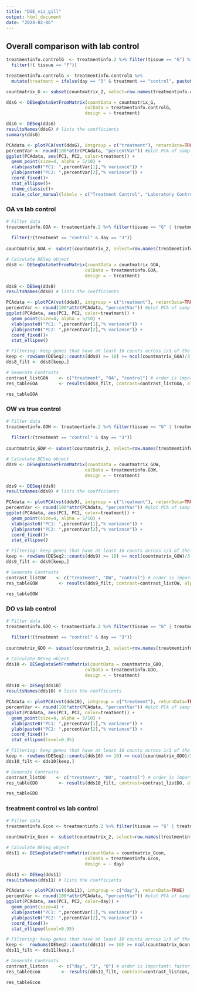 ```yaml
---
title: "DGE_viz_gill"
output: html_document
date: "2024-02-06"
---
```


## Overall comparison with lab control
```r
treatmentinfo.controlG  <- treatmentinfo.2 %>% filter(tissue == "G") %>%
  filter(!( tissue == "F"))

treatmentinfo.controlG <- treatmentinfo.controlG %>%
  mutate(treatment = ifelse(day == "3" & treatment == "control", paste0(treatment, "_3"), treatment))

countmatrix_G <- subset(countmatrix_2, select=row.names(treatmentinfo.controlG))

ddsG <- DESeqDataSetFromMatrix(countData = countmatrix_G,
                              colData = treatmentinfo.controlG,
                              design = ~ treatment)

ddsG <- DESeq(ddsG)
resultsNames(ddsG) # lists the coefficients
summary(ddsG)

PCAdata <- plotPCA(vst(ddsG), intgroup = c("treatment"), returnData=TRUE)
percentVar <- round(100*attr(PCAdata, "percentVar")) #plot PCA of samples with all data
ggplot(PCAdata, aes(PC1, PC2, color=treatment)) + 
  geom_point(size=4, alpha = 5/10) +
  xlab(paste0("PC1: ",percentVar[1],"% variance")) +
  ylab(paste0("PC2: ",percentVar[2],"% variance")) + 
  coord_fixed()+
  stat_ellipse()+
  theme_classic()+
  scale_color_manual(labels = c("Treatment Control", "Laboratory Control", "Hypoxia", "Ocean Acidification", "Ocean Warming"), values = c("blue", "lightblue", "purple","green", "red"))

```

### OA vs lab control
```r

# Filter data
treatmentinfo.GOA <- treatmentinfo.2 %>% filter(tissue == "G" | treatment == "control" | treatment == "OA") %>% filter(!(tissue == "F" | treatment == "OW" | treatment == "DO"))
                                                                                     treatmentinfo.GOA <- treatmentinfo.GOA %>%
  filter(!(treatment == "control" & day == "3")) 
                                                                                                      
countmatrix_GOA <- subset(countmatrix_2, select=row.names(treatmentinfo.GOA))

# Calculate DESeq object
dds8 <- DESeqDataSetFromMatrix(countData = countmatrix_GOA,
                              colData = treatmentinfo.GOA,
                              design = ~ treatment)

dds8 <- DESeq(dds8)
resultsNames(dds8) # lists the coefficients

PCAdata <- plotPCA(vst(dds8), intgroup = c("treatment"), returnData=TRUE)
percentVar <- round(100*attr(PCAdata, "percentVar")) #plot PCA of samples with all data
ggplot(PCAdata, aes(PC1, PC2, color=treatment)) + 
  geom_point(size=4, alpha = 5/10) +
  xlab(paste0("PC1: ",percentVar[1],"% variance")) +
  ylab(paste0("PC2: ",percentVar[2],"% variance")) + 
  coord_fixed()+
  stat_ellipse()

# Filtering: keep genes that have at least 10 counts across 1/3 of the samples - https://support.bioconductor.org/p/110307/
keep <- rowSums(DESeq2::counts(dds8) >= 10) >= ncol(countmatrix_GOA)/3
dds8_filt <- dds8[keep,]

# Generate Contrasts
contrast_listGOA    <- c("treatment", "OA", "control") # order is important: factor, treatment group, control
res_tableGOA        <- results(dds8_filt, contrast=contrast_listGOA, alpha = 0.05)

res_tableGOA

```

### OW vs true control
```r

# Filter data
treatmentinfo.GOW <- treatmentinfo.2 %>% filter(tissue == "G" | treatment == "control" | treatment == "OW") %>% filter(!(tissue == "F" | treatment == "OA" | treatment == "DO"))
                                                                                                    treatmentinfo.GOW <- treatmentinfo.GOW %>%
  filter(!(treatment == "control" & day == "3")) 
                                                                                                      
countmatrix_GOW <- subset(countmatrix_2, select=row.names(treatmentinfo.GOW))

# Calculate DESeq object
dds9 <- DESeqDataSetFromMatrix(countData = countmatrix_GOW,
                              colData = treatmentinfo.GOW,
                              design = ~ treatment)

dds9 <- DESeq(dds9)
resultsNames(dds9) # lists the coefficients

PCAdata <- plotPCA(vst(dds9), intgroup = c("treatment"), returnData=TRUE)
percentVar <- round(100*attr(PCAdata, "percentVar")) #plot PCA of samples with all data
ggplot(PCAdata, aes(PC1, PC2, color=treatment)) + 
  geom_point(size=4, alpha = 5/10) +
  xlab(paste0("PC1: ",percentVar[1],"% variance")) +
  ylab(paste0("PC2: ",percentVar[2],"% variance")) + 
  coord_fixed()+
  stat_ellipse()

# Filtering: keep genes that have at least 10 counts across 1/3 of the samples - https://support.bioconductor.org/p/110307/
keep <- rowSums(DESeq2::counts(dds9) >= 10) >= ncol(countmatrix_GOW)/3
dds9_filt <- dds9[keep,]

# Generate Contrasts
contrast_listOW    <- c("treatment", "OW", "control") # order is important: factor, treatment group, control
res_tableGOW        <- results(dds9_filt, contrast=contrast_listOW, alpha = 0.05)

res_tableGOW
```
### DO vs lab control
```r

# Filter data
treatmentinfo.GDO <- treatmentinfo.2 %>% filter(tissue == "G" | treatment == "control" | treatment == "DO") %>% filter(!(tissue == "F" | treatment == "OA" | treatment == "OW"))
                                                                                                    treatmentinfo.GDO <- treatmentinfo.GDO %>%
  filter(!(treatment == "control" & day == "3")) 
                                                                                                      
countmatrix_GDO <- subset(countmatrix_2, select=row.names(treatmentinfo.GDO))

# Calculate DESeq object
dds10 <- DESeqDataSetFromMatrix(countData = countmatrix_GDO,
                              colData = treatmentinfo.GDO,
                              design = ~ treatment)

dds10 <- DESeq(dds10)
resultsNames(dds10) # lists the coefficients

PCAdata <- plotPCA(vst(dds10), intgroup = c("treatment"), returnData=TRUE)
percentVar <- round(100*attr(PCAdata, "percentVar")) #plot PCA of samples with all data
ggplot(PCAdata, aes(PC1, PC2, color=treatment)) + 
  geom_point(size=4, alpha = 5/10) +
  xlab(paste0("PC1: ",percentVar[1],"% variance")) +
  ylab(paste0("PC2: ",percentVar[2],"% variance")) + 
  coord_fixed()+
  stat_ellipse(level=0.95)

# Filtering: keep genes that have at least 10 counts across 1/3 of the samples - https://support.bioconductor.org/p/110307/
keep <- rowSums(DESeq2::counts(dds10) >= 10) >= ncol(countmatrix_GDO)/3
dds10_filt <- dds10[keep,]

# Generate Contrasts
contrast_listDO    <- c("treatment", "DO", "control") # order is important: factor, treatment group, control
res_tableGDO        <- results(dds10_filt, contrast=contrast_listDO, alpha = 0.05)

res_tableGDO
```

### treatment control vs lab control
```r

# Filter data
treatmentinfo.Gcon <- treatmentinfo.2 %>% filter(tissue == "G" | treatment == "control") %>% filter(!(tissue == "F" | treatment == "OA" | treatment == "OW" | treatment == "DO"))
                                                                                                  
countmatrix_Gcon <- subset(countmatrix_2, select=row.names(treatmentinfo.Gcon))

# Calculate DESeq object
dds11 <- DESeqDataSetFromMatrix(countData = countmatrix_Gcon,
                              colData = treatmentinfo.Gcon,
                              design = ~ day)

dds11 <- DESeq(dds11)
resultsNames(dds11) # lists the coefficients

PCAdata <- plotPCA(vst(dds11), intgroup = c("day"), returnData=TRUE)
percentVar <- round(100*attr(PCAdata, "percentVar")) #plot PCA of samples with all data
ggplot(PCAdata, aes(PC1, PC2, color=day)) + 
  geom_point(size=4) +
  xlab(paste0("PC1: ",percentVar[1],"% variance")) +
  ylab(paste0("PC2: ",percentVar[2],"% variance")) + 
  coord_fixed()+
  stat_ellipse(level=0.95)

# Filtering: keep genes that have at least 10 counts across 1/3 of the samples - https://support.bioconductor.org/p/110307/
keep <-  rowSums(DESeq2::counts(dds11) >= 10) >= ncol(countmatrix_Gcon)/3
dds11_filt <- dds11[keep,]

# Generate Contrasts
contrast_listcon    <- c("day", "3", "0") # order is important: factor, treatment group, control
res_tableGcon        <- results(dds11_filt, contrast=contrast_listcon, alpha = 0.05)

res_tableGcon
```